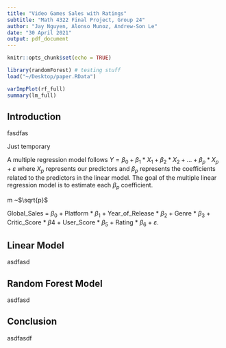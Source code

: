 ```yaml
---
title: "Video Games Sales with Ratings"
subtitle: "Math 4322 Final Project, Group 24"
author: "Jay Nguyen, Alonso Munoz, Andrew-Son Le"
date: "30 April 2021"
output: pdf_document
---
```


```r
knitr::opts_chunk$set(echo = TRUE)
```


```r
library(randomForest) # testing stuff
load("~/Desktop/paper.RData")
```
```r
varImpPlot(rf_full)
summary(lm_full)
```

## Introduction
fasdfas  

Just temporary

A multiple regression model follows $Y = \beta_0 + \beta_1*X_1 + \beta_2*X_2 + ... + \beta_p*X_p + \varepsilon$ where $X_p$ represents our predictors and $\beta_p$ represents the coefficients related to the predictors in the linear model. The goal of the multiple linear regression model is to estimate each $\beta_p$ coefficient.

m ~$\sqrt{p}$

Global_Sales = $\beta_0$ + Platform * $\beta_1$ + Year_of_Release * $\beta_2$ + Genre * $\beta_3$ + Critic_Score * $\beta4$ + User_Score * $\beta_5$ + Rating * $\beta_6$ + $\varepsilon$. 

## Linear Model
asdfasd  

## Random Forest Model
asdfasd  

## Conclusion
asdfasdf  
